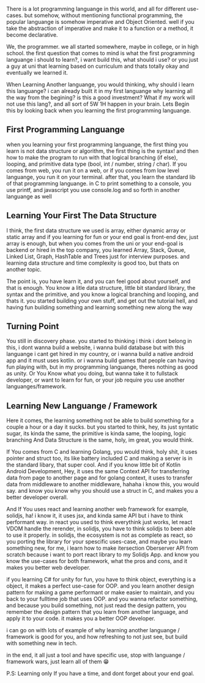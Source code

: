 There is a lot programming languange in this world, and all for different use-cases. but somehow, without mentioning functional programming, the popular languange is somehow imperative and Object Oriented. well if you take the abstraction of imperative and make it to a function or a method, it become declarative.

We, the programmer. we all started somewhere, maybe in college, or in high school. the first question that comes to mind is what the first programming languange i should to learn?, i want build this, what should i use? or you just a guy at uni that learning based on curriculum and thats totally okay and eventually we learned it.

When Learning Another languange, you would thinking, why should i learn this languange? i can already built it in my first languange why learning all the way from the begining? is this a good investment? What if my work will not use this lang?, and all sort of 5W 1H happen in your brain.
Lets Begin this by looking back when you learning the first programming languange.

## First Programming Languange

when you learning your first programming languange, the first thing you learn is not data structure or algorithm, the first thing is the syntax! and then how to make the program to run with that logical branching (if else), looping, and primitive data type (bool, int / number, string / char). If you comes from web, you run it on a web, or if you comes from low level languange, you run it on your terminal. after that, you learn the standard lib of that programming languange. in C to print something to a console, you use printf, and javascript you use console.log and so forth in another languange as well

## Learning Your First The Data Structure

I think, the first data structure we used is array, either dynamic array or static array and if you learning for fun or your end goal is front-end dev, just array is enough, but when you comes from the uni or your end-goal is backend or hired in the top company, you learned Array, Stack, Queue, Linked List, Graph, HashTable and Trees just for interview purposes.
and learning data structure and time complexity is good too, but thats on another topic.

The point is, you have learn it, and you can feel good about yourself, and that is enough. You know a litle data structure, little bit standard library, the syntax and the primitive, and you know a logical branching and looping, and thats it. you started building your own stuff, and get out the tutorial hell, and having fun building something and learning something new along the way

## Turning Point

You still in discovery phase. you started to thinking i think i dont belong in this, i dont wanna build a website, i wanna build database but with this languange i cant get hired in my country, or i wanna build a native android app and it must uses kotlin. or i wanna build games that people can having fun playing with, but in my programming languange, theres nothing as good as unity. Or You Know what you doing, but wanna take it to fullstack developer, or want to learn for fun, or your job require you use another languanges/framework.

## Learning New Languange / Framework

Here it comes, the learning something not be able to build something for a couple a hour or a day it sucks. but you started to think, hey, its just syntatic sugar, its kinda the same, the primitive is kinda same, the looping, logic branching And Data Structure is the same, holy, im great, you would think.

If You comes from C and learning Golang, you would think, holy shit, it uses pointer and struct too, its like battery included C and making a server is in the standard libary, that super cool. And if you know little bit of Kotlin Android Development, Hey, it uses the same Context API for transferring data from page to another page and for golang context, it uses to transfer data from middleware to another middleware, hahaha i know this, you would say. and know you know why you should use a struct in C, and makes you a better developer overall.

And If You uses react and learning another web framework for example, solidjs, ha! i know it, it uses jsx, and kinda same API but i have to think performant way. in react you used to think everythink just works, let react VDOM handle the rerender, in solidjs, you have to think solidjs to been able to use it properly. in solidjs, the ecosystem is not as complete as react, so you porting the library for your spescific uses-case, and maybe you learn something new, for me, i learn how to make itersection Oberserver API from scratch because i want to port react library to my Solidjs App. and know you know the use-cases for both framework, what the pros and cons, and it makes you better web developer.

if you learning C# for unity for fun, you have to think object, everything is a object, it makes a perfect use-case for OOP. and you learn another design pattern for making a game performant or make easier to maintain, and you back to your fulltime job that uses OOP. and you wanna refactor something, and because you build something, not just read the design pattern, you remember the design pattern that you learn from another language, and apply it to your code. it makes you a better OOP developer.

i can go on with lots of example of why learning another languange / framework is good for you, and how refreshing to not just see, but build with something new in tech.

in the end, it all just a tool and have specific use, stop with languange / framework wars, just learn all of them 😁

P.S: Learning only If you have a time, and dont forget about your end goal.
